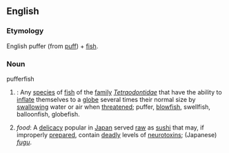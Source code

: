 ==English==
{{wikipedia}}
===Etymology===
English puffer (from [[puff]]) + [[fish]].

===Noun===
;pufferfish
#{{cattag|English fish}}: Any [[species]] of [[fish]] of the [[family]] ''[[Tetraodontidae]]'' that have the ability to [[inflate]] themselves to a [[globe]] several times their normal size by [[swallow]]ing water or air when [[threaten]]ed; puffer, [[blowfish]], swellfish, balloonfish, globefish.
#''food'': A [[delicacy]] popular in [[Japan]] served [[raw]] as [[sushi]] that may, if improperly [[prepare]]d, contain [[deadly]] levels of [[neurotoxin]]s; (Japanese) ''[[fugu]]''.